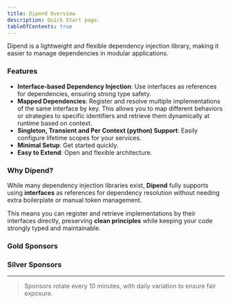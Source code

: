 ```yaml
---
title: Dipend Overview
description: Quick Start page.
tableOfContents: true
---
```



Dipend is a lightweight and flexible dependency injection library, making it easier to manage dependencies in modular applications.

### Features

- **Interface-based Dependency Injection**: Use interfaces as references for dependencies, ensuring strong type safety.
- **Mapped Dependencies**: Register and resolve multiple implementations of the same interface by key. This allows you to map different behaviors or strategies to specific identifiers and retrieve them dynamically at runtime based on context.
- **Singleton, Transient and Per Context (python) Support**: Easily configure lifetime scopes for your services.
- **Minimal Setup**: Get started quickly.
- **Easy to Extend**: Open and flexible architecture.

### Why Dipend?

While many dependency injection libraries exist, **Dipend** fully supports using **interfaces** as references for dependency resolution without needing extra boilerplate or manual token management.

This means you can register and retrieve implementations by their interfaces directly, preserving **clean principles** while keeping your code strongly typed and maintainable.

### Gold Sponsors

<SponsorsList category="gold-sponsors" client:only />

### Silver Sponsors

<SponsorsList category="silver-sponsors" client:only />

---

> Sponsors rotate every 10 minutes, with daily variation to ensure fair exposure.
